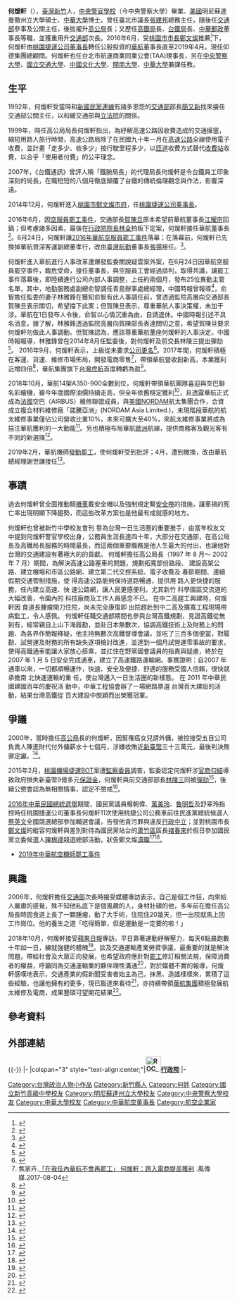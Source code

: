 {{Infobox_officeholder
| name = 何煖軒
| image name = 2008AISE Opening Nuan-shuan Ho.jpg
| width = 180px
| now = 仰德集團總顧問
| period =
| sex =男 
| nationality = {{ROC}}
| Native place =[[臺灣|臺灣]][[新竹|新竹]]
| place of birth ={{ROC|臺灣省}}[[新竹縣|新竹縣]]
| party = 
| date of birth = {{Birth date and age|1953|1|5}}
| educate = 
*[[中華大學|中華大學]][[博士|博士]]
*[[美國|美國]]明尼蘇達曼徹州立大學[[行政管理|行政管理]]研究所[[碩士|碩士]]
*[[中央警官學校|中央警官學校]]畢業
| past =
*[[臺北市議會|臺北市議會]]總務組主任<br><span style="color: blue;">(1986年-1989年)</span>
*[[中華民國交通部|交通部]]專門委員<br><span style="color: blue;">(1989年-1991年)</span>
*[[交通部臺灣區國道高速公路局|交通部臺灣區國道高速公路局]]拓建工程處副處長<br><span style="color: blue;">(1991年-1992年)</span>
*交通部參事<br><span style="color: blue;">(1992年-1993年)</span>
*交通部公關主任<br><span style="color: blue;">(1992年-1993年)</span>
*交通部參事<br><span style="color: blue;">(1993年2月20日-1997年12月1日)</span>
*交通部道路交通安全督導委員會執行秘書<br><span style="color: blue;">(1996年-1997年)</span>
*交通部臺灣區國道高速公路局局長<br><span style="color: blue;">(1997年8月-2002年7月)</span>
*[[交通部高速鐵路工程局|交通部高速鐵路工程局]]局長<br><span style="color: blue;">(2002年7月-2005年8月)</span>
*交通部常務次長<br><span style="color: blue;">(2005年8月-2009年2月)</span>
*[[臺灣鐵路管理局|臺灣鐵路管理局]]代理局長<br><span style="color: blue;">(2006年3月31日-2006年11月13日)</span>
*[[中華郵政|中華郵政]]代理董事長<br><span style="color: blue;">(2007年3月3日-2008年6月11日)</span>
*[[北美事務協調委員會|北美事務協調委員會]]委員
*全國義民廟聯誼會副主委
*[[桃園捷運公司|桃園捷運公司]]董事長<br><span style="color: blue;">(2014年12月25日-2016年6月23日)</span>
*[[華航集團|華航集團]]董事長<br><span style="color: blue;">(2016年6月24日-2019年4月1日)</span>
*仰德集團總顧問<br><span style="color: blue;">(2019年9月2日-)</span>
}}

'''何煖軒'''（{{bd|1953年|1月5日|catIdx=H何}}），[[臺灣|臺灣]][[新竹|新竹]]人，[[中央警察大學|中央警官學校]]（今中央警察大學）畢業、[[美國|美國]]明尼蘇達曼徹州立大學碩士、[[中華大學|中華大學]]博士。曾任臺北市議長[[張建邦|張建邦]]總務主任，隨後任[[中華民國交通部|交通部]]參事及公關主任，後拔擢升[[交通部高速公路局|高公局]]長；又歷任[[交通部高速鐵路工程局|高鐵局]]長、[[臺灣鐵路管理局|台鐵局]]長、[[中華郵政|中華郵政]]董事長等職，並獲重用升[[中華民國交通部|交通部]]次長。2016年6月，受[[桃園市市長|桃園市市長]][[鄭文燦|鄭文燦]]推薦<ref>{{Cite web|title=千萬元大肥缺！公股人事爭奪戰|url=https://newtalk.tw/news/view/2016-08-10/76095|work=新頭殼 Newtalk|date=2016-08-10|accessdate=2019-02-08|archive-date=2019-04-01|archive-url=https://web.archive.org/web/20190401150932/https://newtalk.tw/news/view/2016-08-10/76095|dead-url=no}}</ref>下，何煖軒由[[桃園捷運公司|桃園捷運公司]][[董事長|董事長]]轉任公股投資的[[華航|華航]]董事長直至2019年4月。現任仰德集團總顧問。何煖軒也任台北市航運商業同業公會(TAA)理事長，另在[[中央警察大學|中央警察大學]]、[[國立交通大學|國立交通大學]]、[[中國文化大學|中國文化大學]]、[[開南大學|開南大學]]、[[中華大學|中華大學]]兼課任教。

== 生平 ==
1992年，何煖軒受當時和[[新國民黨連線|新國民黨連線]]有諸多恩怨的[[中華民國交通部|交通部]]部長[[簡又新|簡又新]]找來接任交通部公關主任，以和緩交通部與[[立法院|立法院]]的關係。

1999年，時任高公局局長何煖軒指出，為紓解高速公路因收費造成的交通擁塞，縮短用路人旅行時間，高速公路局除了在民國九十年一月在[[高速公路|高速公路]]全線使用電子收費，並計畫「走多少、收多少」按行駛里程多少，以[[匝道|匝道]]收費方式替代[[收費站|收費站]]收費，以合乎「使用者付費」的公平理念。

2007年，《台鐵通訊》曾評人稱「鐵腕局長」的代理局長何煖軒是令台鐵員工印象深刻的局長，在職短短的八個月徹底顛覆了台鐵的傳統倫理觀念與作法，影響深遠。

2014年12月，何煖軒進入[[桃園市|桃園市]][[鄭文燦市府|鄭文燦市府]]，任[[桃園捷運公司|桃園捷運公司]][[董事長|董事長]]。

2016年6月，因[[2016年中華航空空服員罷工事件|空服員罷工事件]]，交通部長[[賀陳旦|賀陳旦]]原本希望前華航董事長[[江耀宗|江耀宗]]回鍋；但考慮諸多因素，最後在[[行政院院長|行政院院長]][[林全|林全]]拍板下定案，何煖軒接任華航董事長<ref>{{Cite web|url = http://www.appledaily.com.tw/realtimenews/article/new/20160624/893018/|title = 華航董座二人在爭　何煖軒出線有內幕|accessdate = |author = |date = 2016-06-24|publisher = 蘋果日報|archive-date = 2017-01-05|archive-url = https://web.archive.org/web/20170105213810/http://www.appledaily.com.tw/realtimenews/article/new/20160624/893018/|dead-url = no}}</ref>。6月24日，何煖軒讓[[2016年華航空服員罷工事件|2016年華航空服員罷工事件]]落幕；在落幕前，何煖軒已先換掉華航資深客運副總董孝行，改由[[臺灣航勤|臺灣航勤]]董事長[[張揚|張揚]]接任。<ref>{{Cite web|url = http://www.chinatimes.com/realtimenews/20160624005422-260407|title = 何煖軒換掉客運副總董孝行 由張揚接任|accessdate = 2016-06-24|author = 張佩芬|date = 2016-06-24|publisher = 工商時報|archive-date = 2019-04-02|archive-url = https://web.archive.org/web/20190402113859/https://www.chinatimes.com/realtimenews/20160624005422-260407|dead-url = no}}</ref>。

何煖軒進入華航進行人事改革還爆發監委關說疑雲案外案，在6月24日因華航空服員罷空事件，臨危受命，接任董事長，與空服員工會經過談判，取得共識，讓罷工事件落幕後，即陸續進行公司內部人事調整，上任約兩個月，發布25位異動主管名單，其中，地勤服務處副總俞智調任青島辦事處總經理，中國時報曾報導<ref>{{Cite news|url=https://www.chinatimes.com/newspapers/20160803000370-260102|title=監委為夫 關切華航人事|last=周慧如、崔慈悌|newspaper=中時電子報|date=2016-08-03|accessdate=2018-10-31|archive-date=2018-10-31|archive-url=https://web.archive.org/web/20181031134750/https://www.chinatimes.com/newspapers/20160803000370-260102|dead-url=no}}</ref>，俞智擔任監委的妻子林雅鋒在獲知俞智有此人事調任前，曾透過監院高層向交通部長賀陳旦表示關切，希望擋下此案；但賀陳旦表示，尊重華航人事決策權，未加干涉。華航在1日發布人令後，俞智以心情沉重為由，自請退休。中國時報引述不具名消息，據了解，林雅鋒透過監院高層向賀陳部長表達關切之意，希望賀陳旦要求何煖軒勿做此人事調動。但賀陳認為，應該尊重華航董座何煖軒的人事決定。中國時報報導，林雅鋒曾在2014年8月任監委後，對何煖軒及前交長林陵三提出彈劾<ref>{{Cite news|url=https://www.chinatimes.com/newspapers/20160805000394-260102|title=華航人事案外案 監委邊關說邊查辦|last=王正寧、呂雪彗|newspaper=中時電子報|date=2016-08-05|accessdate=2018-11-01|archive-date=2019-04-14|archive-url=https://web.archive.org/web/20190414213303/https://www.chinatimes.com/newspapers/20160805000394-260102|dead-url=no}}</ref>。
2016年9月，何煖軒表示，上級從未要求[[中華航空更名事件|公司更名]]<ref>{{cite news|title=華航正名台灣航空？ 董事長何煖軒這樣說...|publisher=自由時報|url=http://news.ltn.com.tw/news/politics/breakingnews/1842311|date=2016-09-30|author=|accessdate=2018-03-28|archive-date=2018-03-28|archive-url=https://web.archive.org/web/20180328102543/http://news.ltn.com.tw/news/politics/breakingnews/1842311|dead-url=no}}</ref>。2017年間，何煖軒積極在客運、貨運、維修市場佈局，開發電商零售<ref>焦家卉.[https://tw.news.yahoo.com/%E5%9C%A8%E6%88%91%E4%BB%BB%E5%85%A7%E8%8F%AF%E8%88%AA%E4%B8%8D%E6%9C%83%E5%86%8D%E7%BD%B7%E5%B7%A5-%E4%BD%95%E7%85%96%E8%BB%92-%E8%B7%A8%E5%85%A5%E9%9B%BB%E5%95%86%E6%8F%90%E9%AB%98%E7%8D%B2%E5%88%A9-103000991.html 「在我任內華航不會再罷工」 何煖軒：跨入電商提高獲利] {{Wayback|url=https://tw.news.yahoo.com/%E5%9C%A8%E6%88%91%E4%BB%BB%E5%85%A7%E8%8F%AF%E8%88%AA%E4%B8%8D%E6%9C%83%E5%86%8D%E7%BD%B7%E5%B7%A5-%E4%BD%95%E7%85%96%E8%BB%92-%E8%B7%A8%E5%85%A5%E9%9B%BB%E5%95%86%E6%8F%90%E9%AB%98%E7%8D%B2%E5%88%A9-103000991.html |date=20190402083037 }}.風傳媒.2017-08-04</ref>，帶領華航營收創新高，本業獲利近增四倍<ref>{{Cite news|url=https://udn.com/news/story/7252/3046771|title=客貨運暢旺 華航去年本業獲利增近四倍|last=韓化宇|newspaper=聯合新聞網|date=2018-03-22|accessdate=2018-03-27|archive-date=2019-04-02|archive-url=https://web.archive.org/web/20190402115156/https://udn.com/news/story/7252/3046771|dead-url=no}}</ref>，華航集團旗下[[台灣虎航|台灣虎航]]首度轉虧為盈<ref>{{Cite news|last=韋樞|url=http://www.cna.com.tw/news/afe/201803140202-1.aspx|title=華航集團營收創新高 虎航首度獲利|newspaper=中央社|date=2018-03-14|accessdate=2018-03-27|archive-date=2018-07-04|archive-url=https://web.archive.org/web/20180704093130/http://www.cna.com.tw/news/afe/201803140202-1.aspx|dead-url=no}}</ref>。

2018年10月，華航14架A350-900全數到位，何煖軒帶領華航團隊喜迎與空巴聯名彩繪機，雖今年度國際油價持續走高，但全年依舊穩定獲利<ref>{{Cite news|last=王憶紅|url=http://ec.ltn.com.tw/article/paper/1240249|title=何煖軒︰華航今年表現不錯|newspaper=自由時報|date=2018-10-18|accessdate=2018-11-12|archive-date=2018-12-29|archive-url=https://web.archive.org/web/20181229114315/http://ec.ltn.com.tw/article/paper/1240249|dead-url=no}}</ref>，且透露華航正式成為[[法國|法國]]空巴（AIRBUS）維修聯盟成員，與[[美國|美國]]NORDAM航太集團合作，合資成立複合材料維修廠「諾騰亞洲」(NORDAM Asia Limited.)，未現階段華航的航太維修事業僅佔公司營收比重10%，未來可擴大至40%，來航太維修事業將成為挹注華航獲利的一大動能<ref>{{Cite news|last=陳慜蔚|url=https://tw.finance.appledaily.com/realtime/20181017/1448849/|title=油價高漲逾5成　華航董座何煖軒：全年還是會賺錢|newspaper=蘋果日報|date=2018-10-17|accessdate=2018-11-12|archive-date=2019-03-12|archive-url=https://web.archive.org/web/20190312204435/https://tw.finance.appledaily.com/realtime/20181017/1448849/|dead-url=no}}</ref>。另也積極布局華航[[歐洲|歐洲]]航線，提供商務客及觀光客有不同的新選擇<ref>{{Cite news|url=https://www.chinatimes.com/realtimenews/20181017000928-260410|title=華航A350全數到位 董座自曝「歐洲還有新航點」|last=黃琮淵|newspaper=中時電子報|date=2018-10-17|accessdate=2018-11-12|archive-date=2019-04-22|archive-url=https://web.archive.org/web/20190422015130/https://www.chinatimes.com/realtimenews/20181017000928-260410|dead-url=no}}</ref>。

2019年2月，華航機師[[2019年中華航空機師罷工事件|發動罷工]]，使何煖軒受到批評；4月，遭到撤換，改由華航總經理謝世謙接任<ref>{{Cite news|last=蕭筠|url=https://www.setn.com/News.aspx?NewsID=520644|title=機師罷工咎責⋯華航董何煖軒確定下台！總經理謝世謙接棒|newspaper=[[三立新聞|三立新聞]]|date=2019-04-01|accessdate=2019-04-01}}</ref>。

== 事蹟 ==
過去何煖軒曾全面推動騎[[機車_(公路)|機車]]戴安全帽以及強制規定繫[[座位安全帶|安全帶]]的措施，讓車禍的死亡率出現明顯下降趨勢，而這些改革方案也是他最有成就感的地方。

何煖軒也曾被新竹中學校友會刊
譽為台灣一日生活圈的重要推手，由當年校友文中提到何煖軒警官學校出身，公務員生涯長達四十年，大部分在交通部，在高公局長及高鐵局長服務的時間最長，而這兩個重要職務是他人生最大的付出，也讓他對台灣的交通建設有著極大的的貢獻。
何煖軒擔任高公局長（1997 年 8
月～ 2002 年 7 月）期間，為解決高速公路塞車的問題，規劃拓寬部份路段、
建設高架公路、建立機場和市區公路網、建立第二代交控系統、電子收費及
春節期間、連續假期交通管制措施，使
得高速公路能夠保持道路暢通，提供用
路人更快捷的服務，任內建立高速、快
速公路網，讓人民更感便利。尤其新竹
科學園區交流道的大幅改善，令園內的
科技廠商及工作人員感念不已。
在中二高趕工興建時，何煖軒因
食道長腫瘤開刀住院，尚未完全康復即
出院趕赴到中二高及擴寬工程現場帶病監工，令人感佩。
何煖軒任職交通部期間也參與台灣高鐵規劃，見證高鐵從無到有，經常親自上山下海履勘，並赴日本無數次，協調高鐵技術上及財務上的問題、為各界作簡報釋疑，他主持無數次高鐵督導會議，並吃了三百多個便當，對履勘、試營運及財務的所有缺失逐項檢討改進，並達到一個月試營運零事故的要求，使得高鐵通車能讓大家放心搭乘，並扛住在野黨國會議員的指責與疑慮，終於在 2007 年 1 月 5 日安全完成通車，建立了高速鐵路運輸網。事實證明：自2007 年通車以來，一切都順暢運作，快速、安全及便捷、舒適的服務受國人信賴，很快就承擔南
北快速運輸的重
任，使台灣邁入一日生活圈的新樣態。
在 2011 年中華民國建國百年的慶祝活
動中，中華工程協會辦了一場網路票選
台灣百大建設的活動，結果台灣高鐵從
百大建設中脫穎而出榮獲冠軍。

== 爭議 ==
2000年，當時擔任[[交通部高速公路局|高公局]]長的何煖軒，因幫罹癌女兒請外傭，被控接受五目公司負責人陳進財代付外傭薪水十七個月，涉嫌收賄近[[新臺幣|新臺幣]]三十三萬元，最後判決無罪定讞。<ref>{{Cite web|url = http://www.appledaily.com.tw/appledaily/article/headline/20110830/33632432/|title = 涉收賄33萬 交部高官竟無罪包商代付菲傭費 法官認定無對價|accessdate = 2016-02-04|author = |date = 2011-08-30|publisher = 蘋果日報|archive-date = 2017-01-05|archive-url = https://web.archive.org/web/20170105212125/http://www.appledaily.com.tw/appledaily/article/headline/20110830/33632432/|dead-url = no}}</ref>。

2015年2月，[[桃園機場捷運|桃園機場捷運]]BOT案遭[[監察委員|監察委員]]調查，監委認定何煖軒涉[[官商勾結|官商勾結]]導致政府損失新臺幣9億多元[[保證金|保證金]]，何煖軒與前交通部部長[[林陵三|林陵三]]同被[[彈劾|彈劾]]<ref>{{Cite web|title=機場捷運BOT案怠於救濟 致政府權益受損 監察院通過彈劾交通部前部長林陵三、高鐵局前局長何煖軒|url=http://www.cy.gov.tw/sp.asp?xdUrl=./di/message/message_1.asp&ctNode=903&msg_id=5144|work=監察院|date=2015-02-05|accessdate=2016-06-28|archive-date=2019-02-09|archive-url=https://web.archive.org/web/20190209180356/https://www.cy.gov.tw/sp.asp?xdUrl=.%2Fdi%2Fmessage%2Fmessage_1.asp&ctNode=903&msg_id=5144|dead-url=no}}</ref>，後續公懲會認為無相關情事，認定不懲戒<ref>{{Cite web|title=公務員懲戒委員會104年8月審議懲戒案件確定情形一覽表(您目前瀏覽的網頁無法顯示，請洽詢本網站維護法院)Θ|url=http://www.judicial.gov.tw/publish/paperd/10410/pdf/10410%EF%BC%8825%EF%BC%89%E5%85%AC%E5%8B%99%E5%93%A1%E6%87%B2%E6%88%92%E5%A7%94%E5%93%A1%E6%9C%83104%E5%B9%B48%E6%9C%88%E5%AF%A9%E8%AD%B0%E6%87%B2%E6%88%92%E6%A1%88%E4%BB%B6%E7%A2%BA%E5%AE%9A%E6%83%85%E5%BD%A2%E4%B8%80%E8%A6%BD%E8%A1%A8.pdf|accessdate=2016-06-29|archive-url=https://web.archive.org/web/20160805181451/http://www.judicial.gov.tw/publish/paperd/10410/pdf/10410%EF%BC%8825%EF%BC%89%E5%85%AC%E5%8B%99%E5%93%A1%E6%87%B2%E6%88%92%E5%A7%94%E5%93%A1%E6%9C%83104%E5%B9%B48%E6%9C%88%E5%AF%A9%E8%AD%B0%E6%87%B2%E6%88%92%E6%A1%88%E4%BB%B6%E7%A2%BA%E5%AE%9A%E6%83%85%E5%BD%A2%E4%B8%80%E8%A6%BD%E8%A1%A8.pdf|archive-date=2016-08-05|dead-url=yes}}</ref>。

[[2016年中華民國總統選舉|2016年中華民國總統選舉]]期間，國民黨議員楊朝偉、[[萬美玲|萬美玲]]、[[魯明哲|魯明哲]]及舒翠玲指控時任桃園捷運公司董事長何煖軒11次使用桃捷公司公務車前往民進黨總統候選人[[蔡英文|蔡英文]]全國競選總部參加輔選會議，告發他貪污罪與違反[[行政中立|行政中立]]；並對桃園市長[[鄭文燦|鄭文燦]]的縱容何煖軒與差別對待為國民黨站台的[[蘆竹區|蘆竹區]]區長[[褚春來|褚春來]]於假日參加國民黨立委候選人[[陳根德|陳根德]]競選總部活動，狀告鄭文燦[[瀆職|瀆職]]<ref>{{Cite web|url = http://www.storm.mg/article/78090|title = 桃捷董事長搭公務車輔選 國民黨議員告鄭文燦瀆職|accessdate = 2016-01-11|author = 華智豪|date = 2016-01-11|publisher = 風傳媒|archive-date = 2020-03-10|archive-url = https://web.archive.org/web/20200310201047/https://www.storm.mg/article/78090|dead-url = no}}</ref><ref>{{Cite web|url = http://news.ltn.com.tw/news/society/breakingnews/1568554|title = 何煖軒被控搭公務車輔選 鄭文燦也被告瀆職|accessdate = 2016-02-04|author = 余瑞仁|date = 2016-01-11|publisher = 自由時報電子報|archive-date = 2019-04-26|archive-url = https://web.archive.org/web/20190426195102/https://news.ltn.com.tw/news/society/breakingnews/1568554|dead-url = no}}</ref>。

*[[2019年中華航空機師罷工事件|2019年中華航空機師罷工事件]]

== 興趣 ==
2006年，何煖軒擔任[[中華民國交通部|交通部]]次長時接受媒體專訪表示，自己是個工作狂，向來給人嚴肅的感覺，殊不知他私底下是個風趣的人，身材壯碩的他，多年前在擔任高公局長時因食道上長了一顆腫瘤，動了大手術，住院住20幾天，但一出院就馬上回工作崗位。他的養生之道「吃得簡單，但是運動是一定要的啦！」

2018年10月，何煖軒接受[[蘋果日報|蘋果日報]]專訪，平日靠著運動紓解壓力，每天6點晨跑數十年如一日，練就強健的體魄<ref>{{Cite news|last=陳慜蔚|url=https://tw.appledaily.com/new/realtime/20181011/1439549/|title=【蘋果頭家1】華航老董何煖軒愛運動　徑賽籃球都曾創紀錄|newspaper=蘋果日報|date=2018-10-11|accessdate=2018-10-15|archive-date=2019-09-15|archive-url=https://web.archive.org/web/20190915090023/https://tw.appledaily.com/new/realtime/20181011/1439549/|dead-url=no}}</ref>。談及交通運輸產業勞資爭議，最重要的就是解決問題，帶給社會及大眾正向發展，也希望政府應針對[[罷工|罷工]]修訂相關法規，保障消費者的權益，呼籲同為交通運輸業的夥伴理性溝通<ref>{{Cite news|last=陳慜蔚|url=https://tw.appledaily.com/new/realtime/20181011/1439551/|title=【蘋果頭家2】何煖軒初掌華航勞資對抗　作夢也會夢到「罷工」|newspaper=蘋果日報|date=2018-10-11 |accessdate=2018-10-15}}</ref>，對於媒體不實的報導，何煖軒感嘆地表示，交通產業的假新聞受害者始主為己，抹黑、造謠樣樣來，累積了這些經驗，也讓他擁有的更多，現已豁達來看待<ref>{{Cite news|last=陳慜蔚|url=https://tw.appledaily.com/new/realtime/20181011/1439553/|title=【蘋果頭家3】何煖軒：我是交通界「假新聞第1個受害者」|newspaper=蘋果日報|date=2018-10-11|accessdate=2018-10-15|archive-date=2019-09-15|archive-url=https://web.archive.org/web/20190915090021/https://tw.appledaily.com/new/realtime/20181011/1439553/|dead-url=no}}</ref>，亦持續帶領[[華航集團|華航集團]]積極發展航太維修及電商，成果豐碩可望開花結果<ref>{{Cite news|last=陳慜蔚|url=https://tw.appledaily.com/new/realtime/20181011/1439555/|title=【蘋果頭家4】華航明年航太維修開花　電商結果|newspaper=蘋果日報|date=2018-10-11|accessdate=2018-10-15|archive-date=2019-09-15|archive-url=https://web.archive.org/web/20190915090025/https://tw.appledaily.com/new/realtime/20181011/1439555/|dead-url=no}}</ref>。

== 參考資料 ==
{{reflist|2}}

== 外部連結 ==
{{-}}
{{start box}}
{{s-gov|roc}}
|-
|colspan="3" style="text-align:center;"|'''[[File:ROC_Executive_Yuan_Logo.svg|35px]][[行政院|行政院]]'''
|-
{{s-before|[[歐輝政|歐輝政]]}}
{{s-title|[[交通部高速公路局|高速公路局]]局長<br><small>第七任<br>1997年8月21日－2002年7月24日}}
{{s-after|[[梁樾|梁　樾]]}}
{{s-before|[[廖慶隆|廖慶隆]]}}
{{s-title|[[交通部高速鐵路工程局|高速鐵路工程局]]局長<br><small>第二任<br>2002年7月25日－2005年8月28日}}
{{s-after|[[吳福祥|吳福祥]]}}
{{s-before|[[徐達文|徐達文]]}}
{{s-title|[[臺灣鐵路管理局|臺灣鐵路管理局]]局長<br><small>代理<br>2006年3月31日－2006年11月13日}}
{{s-after|[[陳峰男|陳峰男]]}}
{{end box}}

{{DEFAULTSORT:H}}
[[Category:台灣政治人物小作品|Category:台灣政治人物小作品]]
[[Category:新竹縣人|Category:新竹縣人]]
[[Category:何姓|Category:何姓]]
[[Category:國立新竹高級中學校友|Category:國立新竹高級中學校友]]
[[Category:明尼蘇達州立大學校友|Category:明尼蘇達州立大學校友]]
[[Category:中央警察大學校友|Category:中央警察大學校友]]
[[Category:中華大學校友|Category:中華大學校友]]
[[Category:中華航空董事長|Category:中華航空董事長]]
[[Category:航空企業家|Category:航空企業家]]